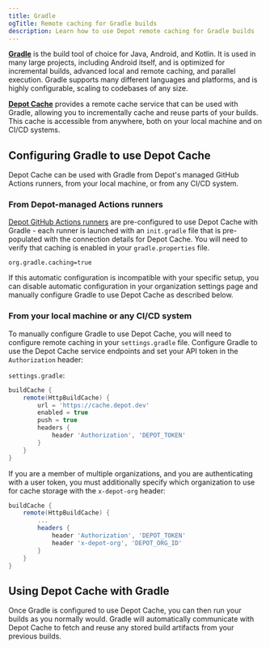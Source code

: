 ```yaml
---
title: Gradle
ogTitle: Remote caching for Gradle builds
description: Learn how to use Depot remote caching for Gradle builds
---
```


[**Gradle**](https://gradle.org/) is the build tool of choice for Java, Android, and Kotlin. It is used in many large projects, including Android itself, and is optimized for incremental builds, advanced local and remote caching, and parallel execution. Gradle supports many different languages and platforms, and is highly configurable, scaling to codebases of any size.

[**Depot Cache**](/docs/cache/overview) provides a remote cache service that can be used with Gradle, allowing you to incrementally cache and reuse parts of your builds. This cache is accessible from anywhere, both on your local machine and on CI/CD systems.

## Configuring Gradle to use Depot Cache

Depot Cache can be used with Gradle from Depot's managed GitHub Actions runners, from your local machine, or from any CI/CD system.

### From Depot-managed Actions runners

[Depot GitHub Actions runners](/docs/github-actions/overview) are pre-configured to use Depot Cache with Gradle - each runner is launched with an `init.gradle` file that is pre-populated with the connection details for Depot Cache. You will need to verify that caching is enabled in your `gradle.properties` file.

```properties
org.gradle.caching=true
```

If this automatic configuration is incompatible with your specific setup, you can disable automatic configuration in your organization settings page and manually configure Gradle to use Depot Cache as described below.

### From your local machine or any CI/CD system

To manually configure Gradle to use Depot Cache, you will need to configure remote caching in your `settings.gradle` file. Configure Gradle to use the Depot Cache service endpoints and set your API token in the `Authorization` header:

`settings.gradle`:

```groovy
buildCache {
    remote(HttpBuildCache) {
        url = 'https://cache.depot.dev'
        enabled = true
        push = true
        headers {
            header 'Authorization', 'DEPOT_TOKEN'
        }
    }
}
```

If you are a member of multiple organizations, and you are authenticating with a user token, you must additionally specify which organization to use for cache storage with the `x-depot-org` header:

```groovy
buildCache {
    remote(HttpBuildCache) {
        ...
        headers {
            header 'Authorization', 'DEPOT_TOKEN'
            header 'x-depot-org', 'DEPOT_ORG_ID'
        }
    }
}
```

## Using Depot Cache with Gradle

Once Gradle is configured to use Depot Cache, you can then run your builds as you normally would. Gradle will automatically communicate with Depot Cache to fetch and reuse any stored build artifacts from your previous builds.
